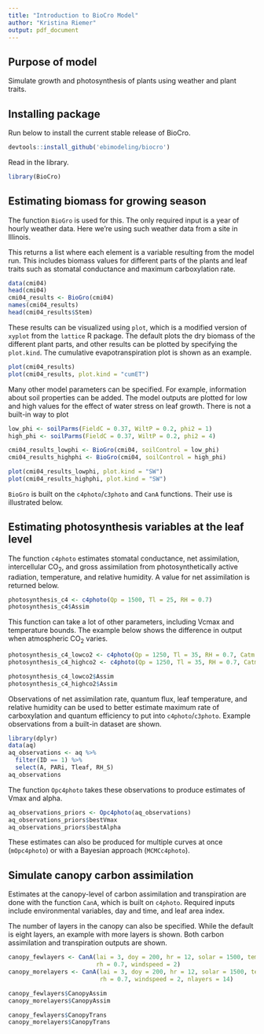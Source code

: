 ```yaml
---
title: "Introduction to BioCro Model"
author: "Kristina Riemer"
output: pdf_document
---
```


## Purpose of model

Simulate growth and photosynthesis of plants using weather and plant traits. 

## Installing package

Run below to install the current stable release of BioCro. 

```r
devtools::install_github('ebimodeling/biocro')
```

Read in the library. 

```r
library(BioCro)
```

## Estimating biomass for growing season

The function `BioGro` is used for this. The only required input is a year of hourly weather data. Here we're using such weather data from a site in Illinois. 

This returns a list where each element is a variable resulting from the model run. This includes biomass values for different parts of the plants and leaf traits such as stomatal conductance and maximum carboxylation rate. 

```r
data(cmi04)
head(cmi04)
cmi04_results <- BioGro(cmi04)
names(cmi04_results)
head(cmi04_results$Stem)
```

These results can be visualized using `plot`, which is a modified version of `xyplot` from the `lattice` R package. The default plots the dry biomass of the different plant parts, and other results can be plotted by specifying the `plot.kind`. The cumulative evapotranspiration plot is shown as an example. 

```r
plot(cmi04_results)
plot(cmi04_results, plot.kind = "cumET")
```

Many other model parameters can be specified. For example, information about soil properties can be added. The model outputs are plotted for low and high values for the effect of water stress on leaf growth. There is not a built-in way to plot 

```r
low_phi <- soilParms(FieldC = 0.37, WiltP = 0.2, phi2 = 1)
high_phi <- soilParms(FieldC = 0.37, WiltP = 0.2, phi2 = 4)

cmi04_results_lowphi <- BioGro(cmi04, soilControl = low_phi)
cmi04_results_highphi <- BioGro(cmi04, soilControl = high_phi)

plot(cmi04_results_lowphi, plot.kind = "SW")
plot(cmi04_results_highphi, plot.kind = "SW")
```

`BioGro` is built on the `c4photo`/`c3photo` and `CanA` functions. Their use is illustrated below. 

## Estimating photosynthesis variables at the leaf level

The function `c4photo` estimates stomatal conductance, net assimilation, intercellular CO~2~, and gross assimilation from photosynthetically active radiation, temperature, and relative humidity. A value for net assimilation is returned below. 

```r
photosynthesis_c4 <- c4photo(Qp = 1500, Tl = 25, RH = 0.7)
photosynthesis_c4$Assim
```

This function can take a lot of other parameters, including Vcmax and temperature bounds. The example below shows the difference in output when atmospheric CO~2~ varies. 

```r
photosynthesis_c4_lowco2 <- c4photo(Qp = 1250, Tl = 35, RH = 0.7, Catm = 350)
photosynthesis_c4_highco2 <- c4photo(Qp = 1250, Tl = 35, RH = 0.7, Catm = 400)

photosynthesis_c4_lowco2$Assim
photosynthesis_c4_highco2$Assim
```

Observations of net assimilation rate, quantum flux, leaf temperature, and relative humidity can be used to better estimate maximum rate of carboxylation and quantum efficiency to put into `c4photo`/`c3photo`. Example observations from a built-in dataset are shown. 

```r
library(dplyr)
data(aq)
aq_observations <- aq %>% 
  filter(ID == 1) %>% 
  select(A, PARi, Tleaf, RH_S)
aq_observations
```

The function `Opc4photo` takes these observations to produce estimates of Vmax and alpha. 

```r
aq_observations_priors <- Opc4photo(aq_observations)
aq_observations_priors$bestVmax
aq_observations_priors$bestAlpha
```

These estimates can also be produced for multiple curves at once (`mOpc4photo`) or with a Bayesian approach (`MCMCc4photo`). 

## Simulate canopy carbon assimilation

Estimates at the canopy-level of carbon assimilation and transpiration are done with the function `CanA`, which is built on `c4photo`. Required inputs include environmental variables, day and time, and leaf area index. 

The number of layers in the canopy can also be specified. While the default is eight layers, an example with more layers is shown. Both carbon assimilation and transpiration outputs are shown. 


```r
canopy_fewlayers <- CanA(lai = 3, doy = 200, hr = 12, solar = 1500, temp = 25, 
                         rh = 0.7, windspeed = 2)
canopy_morelayers <- CanA(lai = 3, doy = 200, hr = 12, solar = 1500, temp = 25, 
                          rh = 0.7, windspeed = 2, nlayers = 14)

canopy_fewlayers$CanopyAssim
canopy_morelayers$CanopyAssim

canopy_fewlayers$CanopyTrans
canopy_morelayers$CanopyTrans
```
